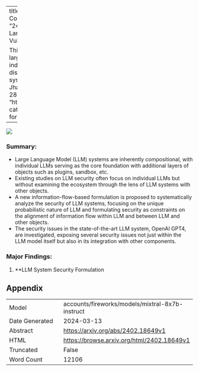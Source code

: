 
---
title: "A New Era in LLM Security: Exploring Security Concerns in Real-World LLM-based Systems"
id: "2402.18649v1"
description: "Analyzing Security of Large Language Model Systems; OpenAI GPT4 Vulnerabilities Exposed

This summarizes the paper's focus on the security of large language model (LLM) systems, going beyond individual LLMs to examine the ecosystem, and the discovery of security issues in the OpenAI GPT4 system."
author: Fangzhou Wu, Ning Zhang, Somesh Jha, Patrick McDaniel, Chaowei Xiao
date: "2024-02-28"
image: "https://browse.arxiv.org/html/2402.18649v1/x1.png"
categories: ['robustness', 'security', 'education']
format:
  html:
    code-overflow: wrap
---

![](https://browse.arxiv.org/html/2402.18649v1/x1.png)

### **Summary:**

- Large Language Model (LLM) systems are inherently compositional, with individual LLMs serving as the core foundation with additional layers of objects such as plugins, sandbox, etc.
- Existing studies on LLM security often focus on individual LLMs but without examining the ecosystem through the lens of LLM systems with other objects.
- A new information-flow-based formulation is proposed to systematically analyze the security of LLM systems, focusing on the unique probabilistic nature of LLM and formulating security as constraints on the alignment of information flow within LLM and between LLM and other objects.
- The security issues in the state-of-the-art LLM system, OpenAI GPT4, are investigated, exposing several security issues not just within the LLM model itself but also in its integration with other components.

### Major Findings:
1. **LLM System Security Formulation

## Appendix

|          |          |
|----------|----------|
| Model     | accounts/fireworks/models/mixtral-8x7b-instruct       |
| Date Generated     | 2024-03-13       |
| Abstract | [https://arxiv.org/abs/2402.18649v1](https://arxiv.org/abs/2402.18649v1)        |
| HTML     | [https://browse.arxiv.org/html/2402.18649v1](https://browse.arxiv.org/html/2402.18649v1)       |
| Truncated       | False       |
| Word Count       | 12106       |